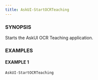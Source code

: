 ```yaml
---
title: AskUI-StartOCRTeaching
---
```



### SYNOPSIS

Starts the AskUI OCR Teaching application.

### EXAMPLES

#### EXAMPLE 1

```powershell
AskUI-StartOCRTeaching
```


